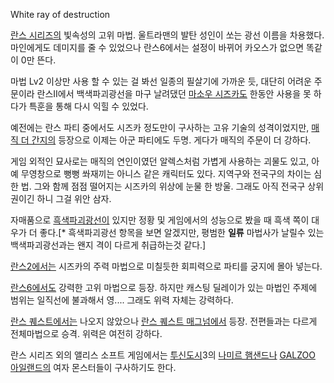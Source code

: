 White ray of destruction

[[란스 시리즈]]의 빛속성의 고위 마법. 울트라맨의 발탄 성인이 쏘는 광선 이름을 차용했다. 마인에게도 데미지를 줄 수 있었으나 란스6에서는 설정이 바뀌어 카오스가 없으면 똑같이 0만 뜬다.

마법 Lv2 이상만 사용 할 수 있는 걸 봐선 일종의 필살기에 가까운 듯, 대단히 어려운 주문이라 란스Ⅱ에서 백색파괴광선을 마구 날려댔던 [[마소우 시즈카]]도 한동안 사용을 못 하다가 특훈을 통해 다시 익힐 수 있었다.

예전에는 란스 파티 중에서도 시즈카 정도만이 구사하는 고유 기술의 성격이었지만, [[매직 더 간지]]의 등장으로 이제는 아군 파티에도 두명. 게다가 매직의 주문이 더 강하다.

게임 외적인 묘사로는 매직의 연인이였던 알렉스처럼 가볍게 사용하는 괴물도 있고, 아예 무영창으로 뻥뻥 쏴재끼는 아니스 같은 캐릭터도 있다. 지역구와 전국구의 차이는 심한 법. 그와 함께 점점 떨어지는 시즈카의 위상에 눈물 한 방울. 그래도 아직 전국구 상위권이긴 하니 그걸 위안 삼자.

자매품으로 [[흑색파괴광선]]이 있지만 정황 및 게임에서의 성능으로 봤을 때 흑색 쪽이 대우가 더 좋다.[* 흑색파괴광선 항목을 보면 알겠지만, 평범한 '''일류''' 마법사가 날릴수 있는 백색파괴광선과는 왠지 격이 다르게 취급하는것 같다.]

[[란스2]]에서는 시즈카의 주력 마법으로 미칠듯한 회피력으로 파티를 궁지에 몰아 넣는다.

[[란스6]]에서도 강력한 고위 마법으로 등장. 하지만 캐스팅 딜레이가 있는 마법인 주제에 범위는 일직선에 불과해서 영.... 그래도 위력 자체는 강력하다.

[[란스 퀘스트]]에서는 나오지 않았으나 [[란스 퀘스트 매그넘]]에서 등장. 전편들과는 다르게 전체마법으로 승격. 위력은 여전히 강하다.

란스 시리즈 외의 앨리스 소프트 게임에서는 [[투신도시]]3의 [[나미르 햄샌드]]나 [[GALZOO 아일랜드]]의 여자 몬스터들이 구사하기도 한다.
